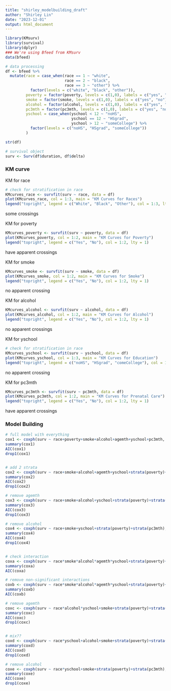 ```yaml
---
title: "shirley_modelbuilding_draft"
author: "Shirley Lin"
date: "2023-12-01"
output: html_document
---
```


```r
library(KMsurv)
library(survival)
library(dplyr)
### We're using Bfeed from KMsurv
data(bfeed)
```

```r
# data processing
df <- bfeed %>% 
  mutate(race = case_when(race == 1 ~ "white",
                          race == 2 ~ "black", 
                          race == 3 ~ "other") %>% 
           factor(levels = c("white", "black", "other")),
         poverty = factor(poverty, levels = c(1,0), labels = c("yes", "no")),
         smoke = factor(smoke, levels = c(1,0), labels = c("yes", "no")),
         alcohol = factor(alcohol, levels = c(1,0), labels = c("yes", "no")),
         pc3mth = factor(pc3mth, levels = c(1,0), labels = c("yes", "no")),
         yschool = case_when(yschool < 12 ~ "noHS",
                             yschool == 12 ~ "HSgrad", 
                             yschool > 12 ~ "someCollege") %>% 
           factor(levels = c("noHS", "HSgrad", "someCollege"))
         )

str(df)

# survival object
surv <- Surv(df$duration, df$delta)
```

### KM curve

KM for race
```r
# check for stratification in race
KMcurves_race <- survfit(surv ~ race, data = df)
plot(KMcurves_race, col = 1:3, main = "KM Curves for Races")
legend("topright", legend = c("White", "Black", "Other"), col = 1:3, lty = 1)
```
some crossings


KM for poverty
```r
KMcurves_poverty <- survfit(surv ~ poverty, data = df)
plot(KMcurves_poverty, col = 1:2, main = "KM Curves for Poverty")
legend("topright", legend = c("Yes", "No"), col = 1:2, lty = 1)
```
have apparent crossings


KM for smoke
```r
KMcurves_smoke <- survfit(surv ~ smoke, data = df)
plot(KMcurves_smoke, col = 1:2, main = "KM Curves for Smoke")
legend("topright", legend = c("Yes", "No"), col = 1:2, lty = 1)
```
no apparent crossing


KM for alcohol
```r
KMcurves_alcohol <- survfit(surv ~ alcohol, data = df)
plot(KMcurves_alcohol, col = 1:2, main = "KM Curves for Alcohol")
legend("topright", legend = c("Yes", "No"), col = 1:2, lty = 1)
```
no apparent crossings


KM for yschool
```r
# check for stratification in race
KMcurves_yschool <- survfit(surv ~ yschool, data = df)
plot(KMcurves_yschool, col = 1:3, main = "KM Curves for Education")
legend("topright", legend = c("noHS", "HSgrad", "comeCollege"), col = 1:3, lty = 1)
```
no apparent crossing


KM for pc3mth
```r
KMcurves_pc3mth <- survfit(surv ~ pc3mth, data = df)
plot(KMcurves_pc3mth, col = 1:2, main = "KM Curves for Prenatal Care")
legend("topright", legend = c("Yes", "No"), col = 1:2, lty = 1)
```
have apparent crossings


### Model Building

```r
# full model with everything
cox1 <- coxph(surv ~ race+poverty+smoke+alcohol+agemth+yschool+pc3mth, data=df)
summary(cox1)
AIC(cox1)
drop1(cox1)


# add 2 strata
cox2 <- coxph(surv ~ race+smoke+alcohol+agemth+yschool+strata(poverty)+strata(pc3mth), data=df)
summary(cox2)
AIC(cox2)
drop1(cox2)

# remove agemth
cox3 <- coxph(surv ~ race+smoke+alcohol+yschool+strata(poverty)+strata(pc3mth), data=df)
summary(cox3)
AIC(cox3)
drop1(cox3)

# remove alcohol
cox4 <- coxph(surv ~ race+smoke+yschool+strata(poverty)+strata(pc3mth), data=df)
summary(cox4)
AIC(cox4)
drop1(cox4)


# check interaction
coxa <- coxph(surv ~ race*smoke*alcohol*agemth*yschool+strata(poverty)+strata(pc3mth), data=df)
summary(coxa)
AIC(coxa)

# remove non-significant interactions
coxb <- coxph(surv ~ race*smoke*alcohol*agemth*yschool+strata(poverty)+strata(pc3mth), data=df)
summary(coxb)
AIC(coxb)

# remove agemth
coxc <- coxph(surv ~ race*alcohol*yschool+smoke+strata(poverty)+strata(pc3mth), data=df)
summary(coxc)
AIC(coxc)
drop1(coxc)


# mix??
coxd <- coxph(surv ~ race*yschool+alcohol+smoke+strata(poverty)+strata(pc3mth), data=df)
summary(coxd)
AIC(coxd)
drop1(coxd)

# remove alcohol
coxe <- coxph(surv ~ race*yschool+smoke+strata(poverty)+strata(pc3mth), data=df)
summary(coxe)
AIC(coxe)
drop1(coxe)

```



